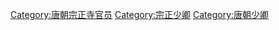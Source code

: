 [[Category:唐朝宗正寺官员|Category:唐朝宗正寺官员]]
[[Category:宗正少卿|Category:宗正少卿]]
[[Category:唐朝少卿|Category:唐朝少卿]]